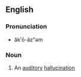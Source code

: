 ==English==
===Pronunciation===
* ăk'ō-ăz"əm
===Noun===
{{en-noun}}
# An [[auditory]] [[hallucination]]